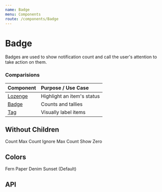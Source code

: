 ```yaml
---
name: Badge
menu: Components
route: /components/Badge
---
```



# Badge

Badges are used to show notification count and call the user's attention to take action on them.

### Comparisions

| Component                      | Purpose / Use Case         |
| :----------------------------- | :------------------------- |
| [Lozenge](/components/Lozenge) | Highlight an item's status |
| [Badge](/components/Badge)     | Counts and tallies         |
| [Tag](/components/Tag)         | Visually label items       |

<Playground>
  <SpacedGroup xs={24}>
    <Badge count={0}>
      <AttachmentsIcon size={32} />
    </Badge>
    <Badge count={0} showZero>
      <AttachmentsIcon size={32} />
    </Badge>
    <Badge count={50} maxCount={51}>
      <AlertIcon size={32} />
    </Badge>
    <Badge count={10000} maxCount={99}>
      <MailboxIcon size={32} />
    </Badge>
  </SpacedGroup>
</Playground>

## Without Children

<Playground>
  <SpacedGroup xs={32}>
    <SpacedGroup direction="vertical" center>
      <Badge count={12} />
      <span>Count</span>
    </SpacedGroup>
    <SpacedGroup direction="vertical" center>
      <Badge count={12} maxCount={10} />
      <span>Max Count</span>
    </SpacedGroup>
    <SpacedGroup direction="vertical" center>
      <Badge count={100} maxCount={1000} />
      <span>Ignore Max Count</span>
    </SpacedGroup>
    <SpacedGroup direction="vertical" center>
      <Badge count={0} showZero />
      <span>Show Zero</span>
    </SpacedGroup>
  </SpacedGroup>
</Playground>

## Colors

<Playground>
  <SpacedGroup xs={32}>
    <SpacedGroup direction="vertical" center>
      <Badge count={12} backgroundColor={palette.fern} />
      <span>Fern</span>
    </SpacedGroup>
    <SpacedGroup direction="vertical" center>
      <Badge
        count={12}
        maxCount={10}
        backgroundColor={palette.paper}
        color={palette.obsidian}
        bordered
      />
      <span>Paper</span>
    </SpacedGroup>
    <SpacedGroup direction="vertical" center>
      <Badge
        count={100}
        maxCount={1000}
        backgroundColor={palette.denim}
        color={palette.paper}
      />
      <span>Denim</span>
    </SpacedGroup>
    <SpacedGroup direction="vertical" center>
      <Badge count={0} showZero />
      <span>Sunset (Default)</span>
    </SpacedGroup>
  </SpacedGroup>
</Playground>

## API

<PropsTable of={Badge} />
